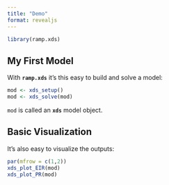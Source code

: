 ```yaml
---
title: "Demo"
format: revealjs
---
```


```r
library(ramp.xds)
```

## My First Model 

With **`ramp.xds`** it's this easy to build and solve a model: 

```r
mod <- xds_setup()
mod <- xds_solve(mod)
```

`mod` is called an **`xds`** model object. 

## Basic Visualization 

It's also easy to visualize the outputs:

```r
par(mfrow = c(1,2))
xds_plot_EIR(mod)
xds_plot_PR(mod)
```

